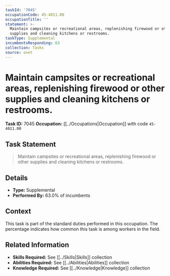 ```yaml
---
taskId: '7045'
occupationCode: 45-4011.00
occupationTitle: ''
statement: >-
  Maintain campsites or recreational areas, replenishing firewood or other
  supplies and cleaning kitchens or restrooms.
taskType: Supplemental
incumbentsResponding: 63
collection: Tasks
source: onet
---
```

# Maintain campsites or recreational areas, replenishing firewood or other supplies and cleaning kitchens or restrooms.

**Task ID:** 7045
**Occupation:** [[../Occupations|Occupation]] with code `45-4011.00`

## Task Statement

> Maintain campsites or recreational areas, replenishing firewood or other supplies and cleaning kitchens or restrooms.

## Details

- **Type:** Supplemental
- **Performed By:** 63.0% of incumbents

## Context

This task is part of the standard duties performed in this occupation. The percentage indicates how common this task is among workers in the field.

## Related Information

- **Skills Required:** See [[../Skills|Skills]] collection
- **Abilities Required:** See [[../Abilities|Abilities]] collection
- **Knowledge Required:** See [[../Knowledge|Knowledge]] collection
